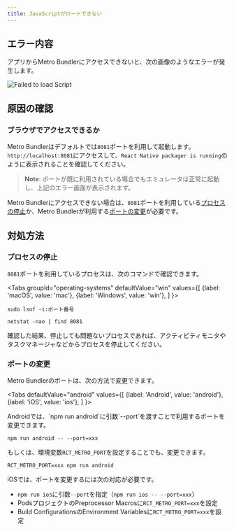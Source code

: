 ```yaml
---
title: JavaScriptがロードできない
---
```



## エラー内容

アプリからMetro Bundlerにアクセスできないと、次の画像のようなエラーが発生します。

![Failed to load Script](failed-to-load-script.png)

## 原因の確認

### ブラウザでアクセスできるか

Metro Bundlerはデフォルトでは`8081`ポートを利用して起動します。`http://localhost:8081`にアクセスして、`React Native packager is running`のように表示されることを確認してください。

> **Note**: ポートが既に利用されている場合でもエミュレータは正常に起動し、上記のエラー画面が表示されます。

Metro Bundlerにアクセスできない場合は、`8081`ポートを利用している[プロセスの停止](#プロセスの停止)か、Metro Bundlerが利用する[ポートの変更](#ポートの変更)が必要です。

## 対処方法

### プロセスの停止

`8081`ポートを利用しているプロセスは、次のコマンドで確認できます。

<Tabs
  groupId="operating-systems"
  defaultValue="win"
  values={[
    {label: 'macOS', value: 'mac'},
    {label: 'Windows', value: 'win'},
  ]
}>
<TabItem value="mac">

```
sudo lsof -i:ポート番号
```

</TabItem>
<TabItem value="win">

```
netstat -nao | find 8081
```

</TabItem>
</Tabs>

確認した結果、停止しても問題ないプロセスであれば、アクティビティモニタやタスクマネージャなどからプロセスを停止してください。


### ポートの変更

Metro Bundlerのポートは、次の方法で変更できます。

<Tabs
  defaultValue="android"
  values={[
    {label: 'Android', value: 'android'},
    {label: 'iOS', value: 'ios'},
  ]
}>

<TabItem value="android">
Androidでは、`npm run android`に引数`--port`を渡すことで利用するポートを変更できます。

```
npm run android -- --port=xxx
```

もしくは、環境変数`RCT_METRO_PORT`を設定することでも、変更できます。

```
RCT_METRO_PORT=xxx npm run android
```

</TabItem>
<TabItem value="ios">
iOSでは、ポートを変更するには次の対応が必要です。

* `npm run ios`に引数`--port`を指定（`npm run ios -- --port=xxx`）
* PodsプロジェクトのPreprocessor Macrosに`RCT_METRO_PORT=xxx`を設定
* Build ConfigurationsのEnvironment Variablesに`RCT_METRO_PORT=xxx`を設定
  
</TabItem>
</Tabs>
